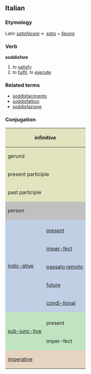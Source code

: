 ==Italian==
===Etymology===
Latin ''[[satisfacere]]'' &larr; ''[[satis]] + [[facere]]''
===Verb===
'''soddisfare'''

# to [[satisfy]]
# to [[fulfil]], to [[execute]]

===Related terms===
*[[soddisfacimento]]
*[[soddisfattivo]]
*[[soddisfazione]]

===Conjugation===

<center>
{| style="background:#F0F0F0"

|-
! colspan="3" style="background:#e2e4c0" | infinitive
| colspan="5" | soddisfare

|-
! colspan="3" style="background:#e2e4c0" | gerund
| colspan="5" | soddisfacendo

|-
! colspan="3" style="background:#e2e4c0" | present participle
| colspan="5" | [[soddisfacente]]

|-
! colspan="3" style="background:#e2e4c0" | past participle
| colspan="5" | [[soddisfatto]]

|-
! colspan="2" rowspan="2" style="background:#C0C0C0" | person
! colspan="3" style="background:#C0C0C0" | singular
! colspan="3" style="background:#C0C0C0" | plural

|-
! style="background:#C0C0C0;width:12.5%" | first
! style="background:#C0C0C0;width:12.5%" | second
! style="background:#C0C0C0;width:12.5%" | third
! style="background:#C0C0C0;width:12.5%" | first
! style="background:#C0C0C0;width:12.5%" | second
! style="background:#C0C0C0;width:12.5%" | third

|-
! rowspan="6" style="background:#c0cfe4" | [[indicative|indic-ative]]

! style="background:#c0cfe4" colspan="1" | 
! style="background:#c0cfe4" | io
! style="background:#c0cfe4" | tu
! style="background:#c0cfe4" | lui/lei
! style="background:#c0cfe4" | noi
! style="background:#c0cfe4" | voi
! style="background:#c0cfe4" | loro

|-
! style="height:3em;background:#c0cfe4" | [[present]]
| soddisfaccio, soddisfò, soddisfo
| soddisfai, soddisfi
| soddifà, soddisfa
| soddis-facciamo, soddisfiamo
| soddisfate
| soddisfanno

|-
! style="height:3em;background:#c0cfe4" | [[imperfect|imper-fect]]
| soddis-facevo
| soddisfacevi
| soddis-faceva
| soddis-facevamo
| soddisfa-cevate
| soddisfa-cevano

|-
! style="height:3em;background:#c0cfe4" | [[passato remoto]]
| soddisfeci
| soddis-facesti
| soddisfece
| soddis-facemmo
| soddisfaceste
| soddis-fecero

|-
! style="height:3em;background:#c0cfe4" | [[future]]
| soddisfarò
| soddisfarai
| soddisfarà
| soddis-faremo
| soddisfarete
| soddis-faranno

|-
! style="height:3em;background:#c0cfe4" | [[conditional|condi-tional]]
| soddisfarei
| soddis-faresti
| soddis-farebbe
| soddis-faremmo
| soddisfareste
| soddisfa-rebbero

|-
! rowspan="3" style="background:#c0e4c0" |[[subjunctive|sub-junc-tive]]
! style="background:#c0e4c0" | 
! style="background:#c0e4c0" | che io
! style="background:#c0e4c0" | che tu
! style="background:#c0e4c0" | che lui/che lei
! style="background:#c0e4c0" | che noi
! style="background:#c0e4c0" | che voi
! style="background:#c0e4c0" | che loro

|-
! style="height:3em;background:#c0e4c0" | present
| soddisfaccia, soddisfi
| soddisfaccia, soddisfi
| soddisfaccia, soddisfi
| soddis-facciamo, soddisfiamo
| soddisfacciate, soddisfiate
| soddis-facciano, soddisfino

|-
! style="height:3em;background:#c0e4c0" rowspan="1" | imper-fect
| soddis-facessi
| soddis-facessi
| soddis-facesse
| soddisfa-cessimo
| soddisfaceste
| soddisfa-cessero

|-
! colspan="2" rowspan="2" style="height:3em;background:#e4d4c0" | [[imperative]]
! style="background:#e4d4c0" | -
! style="background:#e4d4c0" | tu
! style="background:#e4d4c0" | lui/lei
! style="background:#e4d4c0" | noi
! style="background:#e4d4c0" | voi
! style="background:#e4d4c0" | loro

|-
|
| soddisfa, soddisfà
| soddisfi, soddisfaccia
| soddis-facciamo
| soddisfate
| soddisfac-ciano, soddisfino

|}
</center>